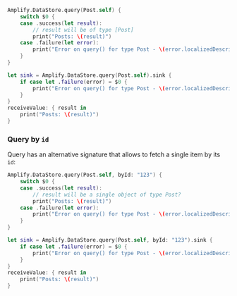<BlockSwitcher>

<Block name="Listener (iOS 11+)">

```swift
Amplify.DataStore.query(Post.self) {
    switch $0 {
    case .success(let result):
        // result will be of type [Post]
        print("Posts: \(result)")
    case .failure(let error):
        print("Error on query() for type Post - \(error.localizedDescription)")
    }
}
```

</Block>

<Block name="Combine (iOS 13+)">

```swift
let sink = Amplify.DataStore.query(Post.self).sink {
    if case let .failure(error) = $0 {
        print("Error on query() for type Post - \(error.localizedDescription)")
    }
}
receiveValue: { result in
    print("Posts: \(result)")
}
```

</Block>

</BlockSwitcher>

### Query by `id`

Query has an alternative signature that allows to fetch a single item by its `id`:

<BlockSwitcher>

<Block name="Listener (iOS 11+)">

```swift
Amplify.DataStore.query(Post.self, byId: "123") {
    switch $0 {
    case .success(let result):
        // result will be a single object of type Post?
        print("Posts: \(result)")
    case .failure(let error):
        print("Error on query() for type Post - \(error.localizedDescription)")
    }
}
```

</Block>

<Block name="Combine (iOS 13+)">

```swift
let sink = Amplify.DataStore.query(Post.self, byId: "123").sink {
    if case let .failure(error) = $0 {
        print("Error on query() for type Post - \(error.localizedDescription)")
    }
}
receiveValue: { result in
    print("Posts: \(result)")
}
```

</Block>

</BlockSwitcher>
